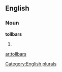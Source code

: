
==English==

===Noun===
'''tollbars'''

# {{plural of|[[tollbar]]}}

[[Category:English plurals]]

[[ar:tollbars]]